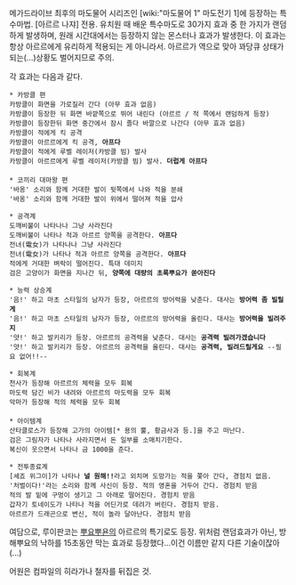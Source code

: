 메가드라이브 최후의 마도물어 시리즈인 [wiki:"마도물어 1" 마도전기 1]에 등장하는 특수마법. [아르르 나쟈] 전용. 유치원 때 배운 특수마도로 30가지 효과 중 한 가지가 랜덤하게 발생하며, 원래 시간대에서는 등장하지 않는 몬스터나 효과가 발생한다. 이 효과는 항상 아르르에게 유리하게 적용되는 게 아니라서. 아르르가 역으로 맞아 꽈당큐 상태가 되는(...)상황도 벌어지므로 주의. 

각 효과는 다음과 같다.

 * 카방클 편
 카방클이 화면을 가로질러 간다 (아무 효과 없음)
 카방클이 등장한 뒤 화면 바깥쪽으로 뛰어 내린다 (아르르 / 적 쪽에서 랜덤하게 등장)
 카방클이 등장한뒤 화면 중간에서 잠시 졸다 바깔으로 나간다 (아무 효과 없음)
 카방클이 적에게 킥 공격
 카방클이 아르르에게 킥 공격, '''아프다'''
 카방클이 적에게 루벨 레이저(카방클 빔) 발사
 카방클이 아르르에게 루벨 레이저(카방클 빔) 발사. '''더럽게 아프다'''
 
 * 코끼리 대마왕 편
 '바옹' 소리와 함께 거대한 발이 뒷쪽에서 나와 적을 분쇄
 '바옹' 소리와 함께 거대한 발이 위에서 떨어져 적을 압사

 * 공격계
 도깨비불이 나타나나 그냥 사라진다
 도깨비불이 나타나 적과 아르르 양쪽을 공격한다. '''아프다'''
 전녀(電女)가 나타나나 그냥 사라진다
 전녀(電女)가 나타나 적과 아르르 양쪽을 공격한다. '''아프다'''
 적에게 거대한 벼락이 떨어진다. 특대 데미지
 검은 고양이가 화면을 지나간 뒤, '''양쪽에 대량의 초록뿌요가 쏟아진다'''

 * 능력 상승계
 '음!' 하고 마초 스타일의 남자가 등장, 아르르의 방어력을 낮춘다. 대사는 '''방어력 좀 빌릴게'''
 '음!' 하고 마초 스타일의 남자가 등장, 아르르의 방어력을 올린다. 대사는 '''방어력을 빌려주지'''
 '얏!' 하고 발키리가 등장. 아르르의 공격력을 낮춘다. 대사는 '''공격력 빌려가겠습니다'''
 '얏!' 하고 발키리가 등장. 아르르의 공격력을 올린다. 대사는 '''공격력, 빌려드릴게요 ''' --필요 없어!!--

 * 회복계
 천사가 등장해 아르르의 체력을 모두 회복
 마도력 담긴 비가 내려와 아르르의 마도력을 모두 회복
 악마가 등장해 적의 체력을 모두 회복
 
 * 아이템계
 산타클로스가 등장해 고가의 아이템[* 용의 뿔, 황금사과 등.]을 주고 떠난다.
 검은 그림자가 나타나 사라지면서 돈 일부를 소매치기한다.
 복신이 웃으면서 나타나 금 1000을 준다.

 * 전투종료계
 [셰죠 위그이]가 나타나 '''널 원해!!'''라고 외치며 도망가는 적을 쫓아 간다, 경험치 없음.
 '처벌이다!'라는 소리와 함께 사신이 등장. 적의 영혼을 거두어 간다. 경험치 받음
 적의 발 밑에 구멍이 생기고 그 아래로 떨어진다. 경험치 받음
 갑자기 토네이도가 나타나 적을 어딘가로 데려가 버린다. 경험치 받음.
 아르르가 드래곤으로 변신, 적이 놀라 달아난다. 경험치 받음
 

여담으로, 루이판코는 [[뿌요뿌욘]]의 아르르의 특기로도 등장. 위처럼 랜덤효과가 아닌, 방해뿌요의 낙하를 15초동안 막는 효과로 등장했다...이건 이름만 같지 다른 기술이잖아(...) 

어원은 컴파일의 히라가나 철자를 뒤집은 것. 
